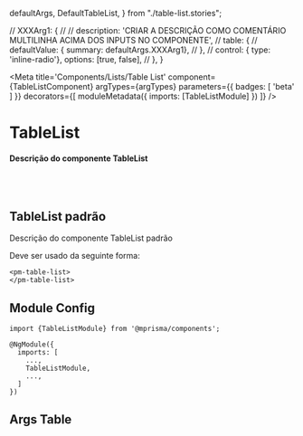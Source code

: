   defaultArgs,
  DefaultTableList,
} from "./table-list.stories";

  // XXXArg1: {
  //   // description: 'CRIAR A DESCRIÇÃO COMO COMENTÁRIO MULTILINHA ACIMA DOS INPUTS NO COMPONENTE',
  //   table: {
  //     defaultValue: { summary: defaultArgs.XXXArg1},
  //   },
  //   control: { type: 'inline-radio'}, options: [true, false],
  // },
}

<Meta
  title='Components/Lists/Table List'
  component={TableListComponent}
  argTypes={argTypes}
  parameters={{ badges: [ 'beta' ] }}
  decorators={[
    moduleMetadata({
      imports: [TableListModule]
    })
  ]}
/>


# TableList

#### Descrição do componente TableList

<br/>
<br/>

## TableList padrão

Descrição do componente TableList padrão

Deve ser usado da seguinte forma:

```
<pm-table-list>
</pm-table-list>
```

<Canvas>
  <Story name='Default' story={DefaultTableList} />
</Canvas>

## Module Config

```
import {TableListModule} from '@mprisma/components';

@NgModule({
  imports: [
    ...,
    TableListModule,
    ...,
  ]
})
```

## Args Table

<ArgsTable story='Default'/>
